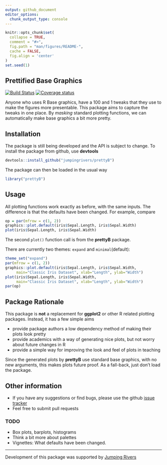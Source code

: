 ```yaml
---
output: github_document
editor_options: 
  chunk_output_type: console
---
```


<!-- README.md is generated from README.Rmd. Please edit that file -->

```r
knitr::opts_chunk$set(
  collapse = TRUE,
  comment = "#>",
  fig.path = "man/figures/README-",
  cache = FALSE,
  fig.align = 'center'
)
set.seed(1)
```

## Prettified Base Graphics

[![Build Status](https://travis-ci.org/jumpingrivers/prettyB.svg?branch=master)](https://travis-ci.org/jumpingrivers/prettyB)
[![Coverage status](https://codecov.io/gh/jumpingrivers/prettyB/branch/master/graph/badge.svg)](https://codecov.io/github/jumpingrivers/prettyB?branch=master)

Anyone who uses R Base graphics, have a 100 and 1 tweaks that they use to make the 
figures more presentable. This package aims to capture the tweaks in one place. By _masking_
standard plotting functions, we can automatically make base graphics a bit more pretty.

## Installation

The package is still being developed and the API is subject to change. To install the package from
github, use **devtools**

```r
devtools::install_github("jumpingrivers/prettyB")
```
The package can then be loaded in the usual way

```r
library("prettyB")
```

## Usage

All plotting functions work exactly as before, with the same inputs. The difference 
is that the defaults have been changed. For example, compare

```r
op = par(mfrow = c(1, 2))
graphics::plot.default(iris$Sepal.Length, iris$Sepal.Width)
plot(iris$Sepal.Length, iris$Sepal.Width)
```

The second `plot()` function call is from the **prettyB** package.  

There are currently two themes: `expand` and `minimal`(default):

```r
theme_set("expand")
par(mfrow = c(1, 2))
graphics::plot.default(iris$Sepal.Length, iris$Sepal.Width, 
     main="Classic Iris Dataset", xlab="Length", ylab="Width")
plot(iris$Sepal.Length, iris$Sepal.Width, 
     main="Classic Iris Dataset", xlab="Length", ylab="Width")
par(op)
```

<!-- ## Other plots -->

<!-- The package also prettifies other functions, currently only qqplots. -->

<!--   * qqplots -->
<!--     ```{r, qqplots,echo=-1} -->
<!--     theme_set("minimal") -->
<!--     par(mfrow = c(1, 2)) -->
<!--     x = rnorm(20) -->
<!--     stats:::qqnorm.default(x) -->
<!--     qqnorm(x) -->
<!--     ``` -->
  <!-- * Histograms -->
  <!--   ```{r, echo=-1} -->
  <!--   par(mfrow=c(1, 2)) -->
  <!--   z = rt(100, 2) -->
  <!--   graphics::hist.default(z, main="The t-distribution") -->
  <!--   hist(z, main="The t-distribution") -->
  <!--   ``` -->
  <!-- * barplots -->
  <!--   ```{r, echo=-1} -->
  <!--   par(mfrow = c(1, 2), cex=0.9) -->
  <!--   graphics::barplot.default(VADeaths, main = "Death Rates in Virginia") -->
  <!--   barplot(VADeaths, main = "Death Rates in Virginia") -->
  <!--   ``` -->

## Package Rationale

This package is __not__ a replacement for __ggplot2__ or other R related plotting packages. Instead, it has a few simple aims

 * provide package authors a low dependency method of making their plots look pretty
 * provide academics with a way of generating nice plots, but not worry about future changes in R
 * provide a simple way for improving the look and feel of plots in teaching
 
Since the generated plots by __prettyB__ use standard base graphics, with no new arguments, this makes plots future proof. As a fall-back, just don't load the package. 

## Other information

 * If you have any suggestions or find bugs, please use the github [issue tracker](https://github.com/jumpingrivers/prettyB/issues)
 * Feel free to submit pull requests

### TODO

  * Box plots, barplots, histograms
  * Think a bit more about palettes
  * Vignettes: What defaults have been changed.

---

Development of this package was supported by [Jumping Rivers](https://www.jumpingrivers.com)


